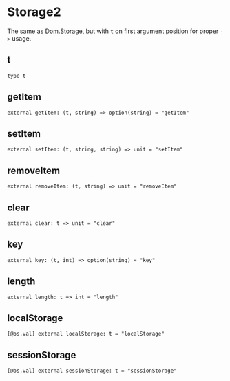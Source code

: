 # Storage2

<Intro>

The same as [Dom.Storage](./storage2), but with `t` on first argument position for proper `->` usage.

</Intro>

## t

```re prelude sig
type t
```

## getItem

```re sig
external getItem: (t, string) => option(string) = "getItem"
```

## setItem

```res sig
external setItem: (t, string, string) => unit = "setItem"
```

## removeItem

```re sig
external removeItem: (t, string) => unit = "removeItem"
```

## clear

```re sig
external clear: t => unit = "clear"
```

## key

```re sig
external key: (t, int) => option(string) = "key"
```

## length

```re sig
external length: t => int = "length"
```

## localStorage

```re sig
[@bs.val] external localStorage: t = "localStorage"
```

## sessionStorage

```re sig
[@bs.val] external sessionStorage: t = "sessionStorage"
```
